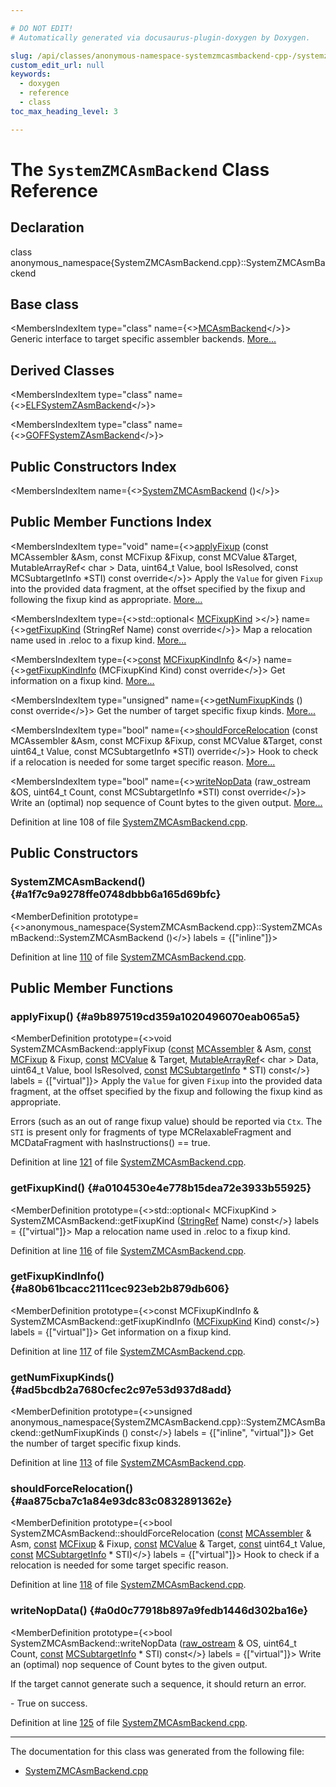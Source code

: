 ```yaml
---

# DO NOT EDIT!
# Automatically generated via docusaurus-plugin-doxygen by Doxygen.

slug: /api/classes/anonymous-namespace-systemzmcasmbackend-cpp-/systemzmcasmbackend
custom_edit_url: null
keywords:
  - doxygen
  - reference
  - class
toc_max_heading_level: 3

---
```





# The `SystemZMCAsmBackend` Class Reference

<DoxygenPage pluginConfig={pluginConfig}>



## Declaration

<CodeBlock>class anonymous_namespace{SystemZMCAsmBackend.cpp}::SystemZMCAsmBackend</CodeBlock>

## Base class

<MembersIndex>

<MembersIndexItem
  type="class"
  name={<><a href="/docs/api/classes/llvm/mcasmbackend">MCAsmBackend</a></>}>
Generic interface to target specific assembler backends. <a href="/docs/api/classes/llvm/mcasmbackend/#details">More...</a>
</MembersIndexItem>

</MembersIndex>

## Derived Classes

<MembersIndex>

<MembersIndexItem
  type="class"
  name={<><a href="/docs/api/classes/anonymous-namespace-systemzmcasmbackend-cpp-/elfsystemzasmbackend">ELFSystemZAsmBackend</a></>}>
</MembersIndexItem>

<MembersIndexItem
  type="class"
  name={<><a href="/docs/api/classes/anonymous-namespace-systemzmcasmbackend-cpp-/goffsystemzasmbackend">GOFFSystemZAsmBackend</a></>}>
</MembersIndexItem>

</MembersIndex>

## Public Constructors Index

<MembersIndex>

<MembersIndexItem
  name={<><a href="#a1f7c9a9278ffe0748dbbb6a165d69bfc">SystemZMCAsmBackend</a> ()</>}>
</MembersIndexItem>

</MembersIndex>

## Public Member Functions Index

<MembersIndex>

<MembersIndexItem
  type="void"
  name={<><a href="#a9b897519cd359a1020496070eab065a5">applyFixup</a> (const MCAssembler &amp;Asm, const MCFixup &amp;Fixup, const MCValue &amp;Target, MutableArrayRef&lt; char &gt; Data, uint64&#95;t Value, bool IsResolved, const MCSubtargetInfo &#42;STI) const override</>}>
Apply the <code>Value</code> for given <code>Fixup</code> into the provided data fragment, at the offset specified by the fixup and following the fixup kind as appropriate. <a href="#a9b897519cd359a1020496070eab065a5">More...</a>
</MembersIndexItem>

<MembersIndexItem
  type={<>std::optional&lt; <a href="/docs/api/namespaces/llvm/#a84cef097f15848752272d38769011f58">MCFixupKind</a> &gt;</>}
  name={<><a href="#a0104530e4e778b15dea72e3933b55925">getFixupKind</a> (StringRef Name) const override</>}>
Map a relocation name used in .reloc to a fixup kind. <a href="#a0104530e4e778b15dea72e3933b55925">More...</a>
</MembersIndexItem>

<MembersIndexItem
  type={<><a href="/docs/api/files/lib/lib/target/lib/target/aarch64/aarch64promoteconstant-cpp/#a90f8350fecae261c25be85d38b451bff">const</a> <a href="/docs/api/structs/llvm/mcfixupkindinfo">MCFixupKindInfo</a> &amp;</>}
  name={<><a href="#a80b61bcacc2111cec923eb2b879db606">getFixupKindInfo</a> (MCFixupKind Kind) const override</>}>
Get information on a fixup kind. <a href="#a80b61bcacc2111cec923eb2b879db606">More...</a>
</MembersIndexItem>

<MembersIndexItem
  type="unsigned"
  name={<><a href="#ad5bcdb2a7680cfec2c97e53d937d8add">getNumFixupKinds</a> () const override</>}>
Get the number of target specific fixup kinds. <a href="#ad5bcdb2a7680cfec2c97e53d937d8add">More...</a>
</MembersIndexItem>

<MembersIndexItem
  type="bool"
  name={<><a href="#aa875cba7c1a84e93dc83c0832891362e">shouldForceRelocation</a> (const MCAssembler &amp;Asm, const MCFixup &amp;Fixup, const MCValue &amp;Target, const uint64&#95;t Value, const MCSubtargetInfo &#42;STI) override</>}>
Hook to check if a relocation is needed for some target specific reason. <a href="#aa875cba7c1a84e93dc83c0832891362e">More...</a>
</MembersIndexItem>

<MembersIndexItem
  type="bool"
  name={<><a href="#a0d0c77918b897a9fedb1446d302ba16e">writeNopData</a> (raw&#95;ostream &amp;OS, uint64&#95;t Count, const MCSubtargetInfo &#42;STI) const override</>}>
Write an (optimal) nop sequence of Count bytes to the given output. <a href="#a0d0c77918b897a9fedb1446d302ba16e">More...</a>
</MembersIndexItem>

</MembersIndex>


Definition at line 108 of file <a href="/docs/api/files/lib/lib/target/lib/target/systemz/lib/target/systemz/mctargetdesc/systemzmcasmbackend-cpp">SystemZMCAsmBackend.cpp</a>.

<SectionDefinition>

## Public Constructors

### SystemZMCAsmBackend() {#a1f7c9a9278ffe0748dbbb6a165d69bfc}

<MemberDefinition
  prototype={<>anonymous&#95;namespace&#123;SystemZMCAsmBackend.cpp&#125;::SystemZMCAsmBackend::SystemZMCAsmBackend ()</>}
  labels = {["inline"]}>

Definition at line <a href="/docs/api/files/lib/lib/target/lib/target/systemz/lib/target/systemz/mctargetdesc/systemzmcasmbackend-cpp/#l00110">110</a> of file <a href="/docs/api/files/lib/lib/target/lib/target/systemz/lib/target/systemz/mctargetdesc/systemzmcasmbackend-cpp">SystemZMCAsmBackend.cpp</a>.
</MemberDefinition>

</SectionDefinition>

<SectionDefinition>

## Public Member Functions

### applyFixup() {#a9b897519cd359a1020496070eab065a5}

<MemberDefinition
  prototype={<>void SystemZMCAsmBackend::applyFixup (<a href="/docs/api/files/lib/lib/target/lib/target/aarch64/aarch64promoteconstant-cpp/#a90f8350fecae261c25be85d38b451bff">const</a> <a href="/docs/api/classes/llvm/mcassembler">MCAssembler</a> &amp; Asm, <a href="/docs/api/files/lib/lib/target/lib/target/aarch64/aarch64promoteconstant-cpp/#a90f8350fecae261c25be85d38b451bff">const</a> <a href="/docs/api/classes/llvm/mcfixup">MCFixup</a> &amp; Fixup, <a href="/docs/api/files/lib/lib/target/lib/target/aarch64/aarch64promoteconstant-cpp/#a90f8350fecae261c25be85d38b451bff">const</a> <a href="/docs/api/classes/llvm/mcvalue">MCValue</a> &amp; Target, <a href="/docs/api/classes/llvm/mutablearrayref">MutableArrayRef</a>&lt; char &gt; Data, uint64&#95;t Value, bool IsResolved, <a href="/docs/api/files/lib/lib/target/lib/target/aarch64/aarch64promoteconstant-cpp/#a90f8350fecae261c25be85d38b451bff">const</a> <a href="/docs/api/classes/llvm/mcsubtargetinfo">MCSubtargetInfo</a> &#42; STI) const</>}
  labels = {["virtual"]}>
Apply the <code>Value</code> for given <code>Fixup</code> into the provided data fragment, at the offset specified by the fixup and following the fixup kind as appropriate.

Errors (such as an out of range fixup value) should be reported via <code>Ctx</code>. The <code>STI</code> is present only for fragments of type MCRelaxableFragment and MCDataFragment with hasInstructions() == true.

Definition at line <a href="/docs/api/files/lib/lib/target/lib/target/systemz/lib/target/systemz/mctargetdesc/systemzmcasmbackend-cpp/#l00121">121</a> of file <a href="/docs/api/files/lib/lib/target/lib/target/systemz/lib/target/systemz/mctargetdesc/systemzmcasmbackend-cpp">SystemZMCAsmBackend.cpp</a>.
</MemberDefinition>

### getFixupKind() {#a0104530e4e778b15dea72e3933b55925}

<MemberDefinition
  prototype={<>std::optional&lt; MCFixupKind &gt; SystemZMCAsmBackend::getFixupKind (<a href="/docs/api/classes/llvm/stringref">StringRef</a> Name) const</>}
  labels = {["virtual"]}>
Map a relocation name used in .reloc to a fixup kind.

Definition at line <a href="/docs/api/files/lib/lib/target/lib/target/systemz/lib/target/systemz/mctargetdesc/systemzmcasmbackend-cpp/#l00116">116</a> of file <a href="/docs/api/files/lib/lib/target/lib/target/systemz/lib/target/systemz/mctargetdesc/systemzmcasmbackend-cpp">SystemZMCAsmBackend.cpp</a>.
</MemberDefinition>

### getFixupKindInfo() {#a80b61bcacc2111cec923eb2b879db606}

<MemberDefinition
  prototype={<>const MCFixupKindInfo &amp; SystemZMCAsmBackend::getFixupKindInfo (<a href="/docs/api/namespaces/llvm/#a84cef097f15848752272d38769011f58">MCFixupKind</a> Kind) const</>}
  labels = {["virtual"]}>
Get information on a fixup kind.

Definition at line <a href="/docs/api/files/lib/lib/target/lib/target/systemz/lib/target/systemz/mctargetdesc/systemzmcasmbackend-cpp/#l00117">117</a> of file <a href="/docs/api/files/lib/lib/target/lib/target/systemz/lib/target/systemz/mctargetdesc/systemzmcasmbackend-cpp">SystemZMCAsmBackend.cpp</a>.
</MemberDefinition>

### getNumFixupKinds() {#ad5bcdb2a7680cfec2c97e53d937d8add}

<MemberDefinition
  prototype={<>unsigned anonymous&#95;namespace&#123;SystemZMCAsmBackend.cpp&#125;::SystemZMCAsmBackend::getNumFixupKinds () const</>}
  labels = {["inline", "virtual"]}>
Get the number of target specific fixup kinds.

Definition at line <a href="/docs/api/files/lib/lib/target/lib/target/systemz/lib/target/systemz/mctargetdesc/systemzmcasmbackend-cpp/#l00113">113</a> of file <a href="/docs/api/files/lib/lib/target/lib/target/systemz/lib/target/systemz/mctargetdesc/systemzmcasmbackend-cpp">SystemZMCAsmBackend.cpp</a>.
</MemberDefinition>

### shouldForceRelocation() {#aa875cba7c1a84e93dc83c0832891362e}

<MemberDefinition
  prototype={<>bool SystemZMCAsmBackend::shouldForceRelocation (<a href="/docs/api/files/lib/lib/target/lib/target/aarch64/aarch64promoteconstant-cpp/#a90f8350fecae261c25be85d38b451bff">const</a> <a href="/docs/api/classes/llvm/mcassembler">MCAssembler</a> &amp; Asm, <a href="/docs/api/files/lib/lib/target/lib/target/aarch64/aarch64promoteconstant-cpp/#a90f8350fecae261c25be85d38b451bff">const</a> <a href="/docs/api/classes/llvm/mcfixup">MCFixup</a> &amp; Fixup, <a href="/docs/api/files/lib/lib/target/lib/target/aarch64/aarch64promoteconstant-cpp/#a90f8350fecae261c25be85d38b451bff">const</a> <a href="/docs/api/classes/llvm/mcvalue">MCValue</a> &amp; Target, <a href="/docs/api/files/lib/lib/target/lib/target/aarch64/aarch64promoteconstant-cpp/#a90f8350fecae261c25be85d38b451bff">const</a> uint64&#95;t Value, <a href="/docs/api/files/lib/lib/target/lib/target/aarch64/aarch64promoteconstant-cpp/#a90f8350fecae261c25be85d38b451bff">const</a> <a href="/docs/api/classes/llvm/mcsubtargetinfo">MCSubtargetInfo</a> &#42; STI)</>}
  labels = {["virtual"]}>
Hook to check if a relocation is needed for some target specific reason.

Definition at line <a href="/docs/api/files/lib/lib/target/lib/target/systemz/lib/target/systemz/mctargetdesc/systemzmcasmbackend-cpp/#l00118">118</a> of file <a href="/docs/api/files/lib/lib/target/lib/target/systemz/lib/target/systemz/mctargetdesc/systemzmcasmbackend-cpp">SystemZMCAsmBackend.cpp</a>.
</MemberDefinition>

### writeNopData() {#a0d0c77918b897a9fedb1446d302ba16e}

<MemberDefinition
  prototype={<>bool SystemZMCAsmBackend::writeNopData (<a href="/docs/api/classes/llvm/raw-ostream">raw&#95;ostream</a> &amp; OS, uint64&#95;t Count, <a href="/docs/api/files/lib/lib/target/lib/target/aarch64/aarch64promoteconstant-cpp/#a90f8350fecae261c25be85d38b451bff">const</a> <a href="/docs/api/classes/llvm/mcsubtargetinfo">MCSubtargetInfo</a> &#42; STI) const</>}
  labels = {["virtual"]}>
Write an (optimal) nop sequence of Count bytes to the given output.

If the target cannot generate such a sequence, it should return an error.


<SectionUser title="Returns">
- True on success.
</SectionUser>

Definition at line <a href="/docs/api/files/lib/lib/target/lib/target/systemz/lib/target/systemz/mctargetdesc/systemzmcasmbackend-cpp/#l00125">125</a> of file <a href="/docs/api/files/lib/lib/target/lib/target/systemz/lib/target/systemz/mctargetdesc/systemzmcasmbackend-cpp">SystemZMCAsmBackend.cpp</a>.
</MemberDefinition>

</SectionDefinition>

<hr/>

The documentation for this class was generated from the following file:

<ul>
<li><a href="/docs/api/files/lib/lib/target/lib/target/systemz/lib/target/systemz/mctargetdesc/systemzmcasmbackend-cpp">SystemZMCAsmBackend.cpp</a></li>
</ul>

</DoxygenPage>
